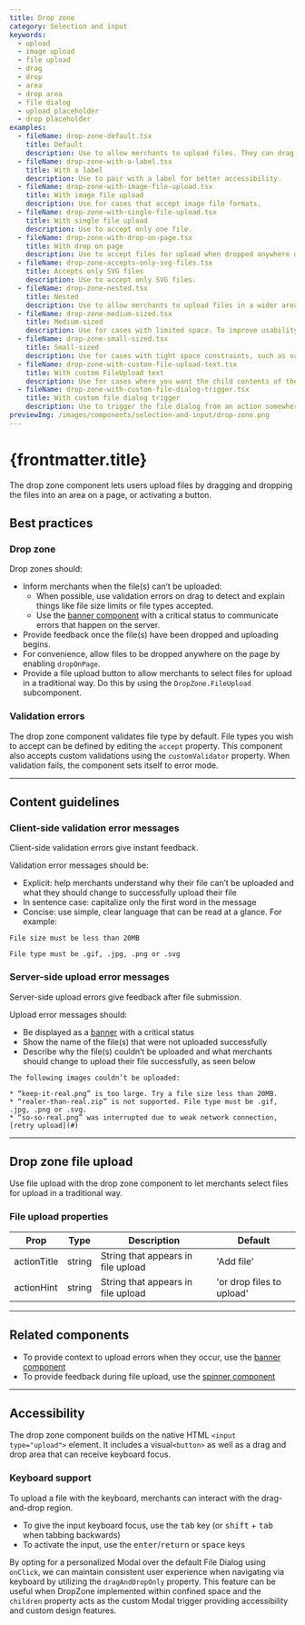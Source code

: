 ```yaml
---
title: Drop zone
category: Selection and input
keywords:
  - upload
  - image upload
  - file upload
  - drag
  - drop
  - area
  - drop area
  - file dialog
  - upload placeholder
  - drop placeholder
examples:
  - fileName: drop-zone-default.tsx
    title: Default
    description: Use to allow merchants to upload files. They can drag and drop files into the dashed area, or upload traditionally by clicking the “Add file” button or anywhere inside the dashed area.
  - fileName: drop-zone-with-a-label.tsx
    title: With a label
    description: Use to pair with a label for better accessibility.
  - fileName: drop-zone-with-image-file-upload.tsx
    title: With image file upload
    description: Use for cases that accept image file formats.
  - fileName: drop-zone-with-single-file-upload.tsx
    title: With single file upload
    description: Use to accept only one file.
  - fileName: drop-zone-with-drop-on-page.tsx
    title: With drop on page
    description: Use to accept files for upload when dropped anywhere on the page.
  - fileName: drop-zone-accepts-only-svg-files.tsx
    title: Accepts only SVG files
    description: Use to accept only SVG files.
  - fileName: drop-zone-nested.tsx
    title: Nested
    description: Use to allow merchants to upload files in a wider area than the visible drop zone.
  - fileName: drop-zone-medium-sized.tsx
    title: Medium-sized
    description: Use for cases with limited space. To improve usability, nest medium-sized drop zone in a larger drop zone with no outline. See the nested dropzone example.
  - fileName: drop-zone-small-sized.tsx
    title: Small-sized
    description: Use for cases with tight space constraints, such as variant thumbnails on the Product details page. To improve usability, nest small-sized drop zone in a larger drop zone with no outline. See the nested dropzone example.
  - fileName: drop-zone-with-custom-file-upload-text.tsx
    title: With custom FileUpload text
    description: Use for cases where you want the child contents of the dropzone to determine its height.
  - fileName: drop-zone-with-custom-file-dialog-trigger.tsx
    title: With custom file dialog trigger
    description: Use to trigger the file dialog from an action somewhere else on the page.
previewImg: /images/components/selection-and-input/drop-zone.png
---
```


# {frontmatter.title}

<Lede>

The drop zone component lets users upload files by dragging and dropping the files into an area on a page, or activating a button.

</Lede>

<Examples />

<Props componentName={frontmatter.title} />

## Best practices

### Drop zone

Drop zones should:

- Inform merchants when the file(s) can’t be uploaded:
  - When possible, use validation errors on drag to detect and explain things like file size limits or file types accepted.
  - Use the [banner component](https://polaris.shopify.com/components/feedback-indicators/banner) with a critical status to communicate errors that happen on the server.
- Provide feedback once the file(s) have been dropped and uploading begins.
- For convenience, allow files to be dropped anywhere on the page by enabling `dropOnPage`.
- Provide a file upload button to allow merchants to select files for upload in a traditional way. Do this by using the `DropZone.FileUpload` subcomponent.

### Validation errors

The drop zone component validates file type by default. File types you wish to accept can be defined by editing the `accept` property. This component also accepts custom validations using the `customValidator` property. When validation fails, the component sets itself to error mode.

---

## Content guidelines

### Client-side validation error messages

Client-side validation errors give instant feedback.

Validation error messages should be:

- Explicit: help merchants understand why their file can’t be uploaded and what they should change to successfully upload their file
- In sentence case: capitalize only the first word in the message
- Concise: use simple, clear language that can be read at a glance. For example:

`File size must be less than 20MB`

`File type must be .gif, .jpg, .png or .svg`

### Server-side upload error messages

Server-side upload errors give feedback after file submission.

Upload error messages should:

- Be displayed as a [banner](https://polaris.shopify.com/components/feedback-indicators/banner) with a critical status
- Show the name of the file(s) that were not uploaded successfully
- Describe why the file(s) couldn’t be uploaded and what merchants should change to upload their file successfully, as seen below

```
The following images couldn’t be uploaded:

* “keep-it-real.png” is too large. Try a file size less than 20MB.
* “realer-than-real.zip” is not supported. File type must be .gif, .jpg, .png or .svg.
* “so-so-real.png” was interrupted due to weak network connection, [retry upload](#)
```

---

## Drop zone file upload

Use file upload with the drop zone component to let merchants select files for upload in a traditional way.

### File upload properties

| Prop        | Type   | Description                        | Default                   |
| ----------- | ------ | ---------------------------------- | ------------------------- |
| actionTitle | string | String that appears in file upload | 'Add file'                |
| actionHint  | string | String that appears in file upload | 'or drop files to upload' |

---

## Related components

- To provide context to upload errors when they occur, use the [banner component](https://polaris.shopify.com/components/feedback-indicators/banner)
- To provide feedback during file upload, use the [spinner component](https://polaris.shopify.com/components/spinner)

---

## Accessibility

The drop zone component builds on the native HTML `<input type="upload">` element. It includes a visual`<button>` as well as a drag and drop area that can receive keyboard focus.

### Keyboard support

To upload a file with the keyboard, merchants can interact with the drag-and-drop region.

- To give the input keyboard focus, use the <kbd>tab</kbd> key (or <kbd>shift</kbd> + <kbd>tab</kbd> when tabbing backwards)
- To activate the input, use the <kbd>enter</kbd>/<kbd>return</kbd> or <kbd>space</kbd> keys

By opting for a personalized Modal over the default File Dialog using `onClick`, we can maintain consistent user experience when navigating via keyboard by utilizing the `dragAndDropOnly` property.
This feature can be useful when DropZone implemented within confined space and the `children` property acts as the custom Modal trigger providing accessibility and custom design features.
